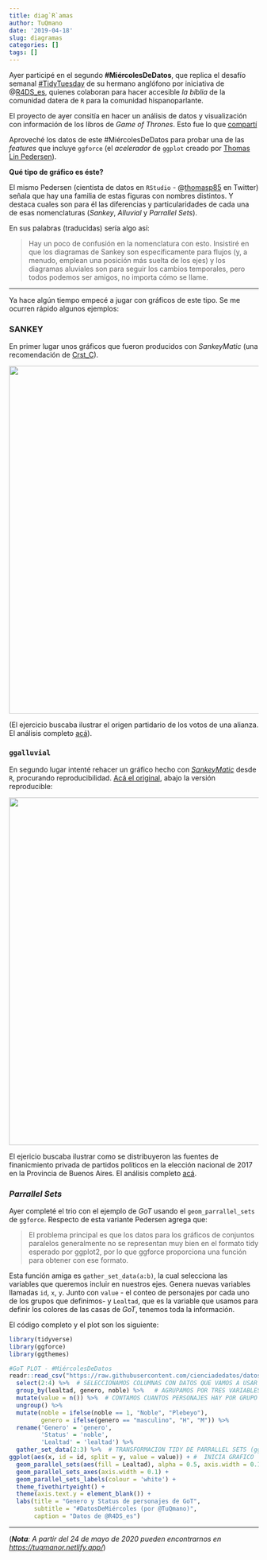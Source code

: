 ```yaml
---
title: diag`R`amas
author: TuQmano
date: '2019-04-18'
slug: diagramas
categories: []
tags: []
---
```


Ayer participé en el segundo **#MiércolesDeDatos**, que replica el desafío semanal [#TidyTuesday](https://twitter.com/hashtag/tidytuesday) de su hermano anglófono por iniciativa de @[R4DS_es](https://twitter.com/R4DS_es/status/1115231541909762048), quienes colaboran para hacer accesible *la biblia* de la comunidad datera de `R` para la comunidad hispanoparlante. 

El proyecto de ayer consitía en hacer un análisis de datos y visualización con información de los libros de _Game of Thrones_. Esto fue lo que [compartí](https://twitter.com/TuQmano/status/1118649665455644673)

Aproveché los datos de este #MiércolesDeDatos para probar una de las _features_ que incluye `ggforce` (el _acelerador_ de `ggplot` creado por [Thomas Lin Pedersen](https://ggforce.data-imaginist.com/)). 

**Qué tipo de gráfico es éste?** 

El mismo Pedersen (cientista de datos en `RStudio` - @[thomasp85](https://twitter.com/thomasp85) en Twitter) señala que hay una familia de estas figuras con nombres distintos. Y destaca cuales son para él las diferencias y particularidades de cada una de esas nomenclaturas (*Sankey*, *Alluvial* y *Parrallel Sets*). 

En sus palabras (traducidas) sería algo así: 

> Hay un poco de confusión en la nomenclatura con esto. Insistiré en que los diagramas de Sankey son específicamente para flujos (y, a menudo, emplean una posición más suelta de los ejes) y los diagramas aluviales son para seguir los cambios temporales, pero todos podemos ser amigos, no importa cómo se llame.

---


Ya hace algún tiempo empecé a jugar con gráficos de este tipo. Se me ocurren rápido algunos ejemplos: 


### SANKEY 
En primer lugar unos gráficos que fueron producidos con _SankeyMatic_ (una recomendación de [Crst_C](https://twitter.com/Crst_C/)). 

<img src="https://cdn-images-1.medium.com/max/800/1*cBOjBltyQQhMC2tYUyE2AQ.png" width="700" height="700" />


(El ejercicio buscaba ilustrar el origen partidario de los votos de una alianza. El análisis completo [acá](https://medium.com/pol%C3%ADtica-elecciones/corrientes-algunos-polvos-que-no-ser%C3%A1n-lodos-8273184a828e)).



### `ggalluvial`

En segundo lugar intenté rehacer un gráfico hecho con [_SankeyMatic_](http://sankeymatic.com/) desde `R`, procurando reproducibilidad. [Acá el original](https://twitter.com/TuQmano/status/1019543981406019586), abajo la versión reproducible:

<img src="https://github.com/TuQmano/Electoral_Forensics/raw/master/Aportes_PBA_2017/Plot3.png" width="900" height="700" />


El ejericio buscaba ilustrar como se distribuyeron las fuentes de finanicmiento privada de partidos políticos en la elección nacional de 2017 en la Provincia de Buenos Aires. El análisis completo [acá](https://github.com/TuQmano/Electoral_Forensics/tree/master/Aportes_PBA_2017).


### _Parrallel Sets_

Ayer completé el trio con el ejemplo de _GoT_ usando el `geom_parrallel_sets` de `ggforce`. Respecto de esta variante Pedersen agrega que: 

> El problema principal es que los datos para los gráficos de conjuntos paralelos generalmente no se representan muy bien en el formato tidy esperado por ggplot2, por lo que ggforce proporciona una función para obtener con ese formato.

Esta función amiga es `gather_set_data(a:b)`, la cual selecciona las variables que queremos incluir en nuestros ejes. Genera nuevas variables llamadas `id`, `x`, `y`. Junto con `value` - el conteo de personajes por cada uno de los grupos que definimos- y `Lealtad`, que es la variable que usamos para definir los colores de las casas de _GoT_, tenemos toda la información.  

El código completo y el plot son los siguiente:  

```r
library(tidyverse)
library(ggforce)
library(ggthemes)

#GoT PLOT - #MiércolesDeDatos
readr::read_csv("https://raw.githubusercontent.com/cienciadedatos/datos-de-miercoles/master/datos/2019/2019-04-17/personajes_libro.csv") %>%  #CARGAMOS DATA SET
  select(2:4) %>%  # SELECCIONAMOS COLUMNAS CON DATOS QUE VAMOS A USAR
  group_by(lealtad, genero, noble) %>%   # AGRUPAMOS POR TRES VARIABLES
  mutate(value = n()) %>%  # CONTAMOS CUANTOS PERSONAJES HAY POR GRUPO
  ungroup() %>% 
  mutate(noble = ifelse(noble == 1, "Noble", "Plebeyo"), 
         genero = ifelse(genero == "masculino", "H", "M")) %>% 
  rename('Genero' = 'genero', 
         'Status' = 'noble', 
         'Lealtad' = 'lealtad') %>% 
  gather_set_data(2:3) %>%  # TRANSFORMACION TIDY DE PARRALLEL SETS (ggforce)
ggplot(aes(x, id = id, split = y, value = value)) + #  INICIA GRAFICO
  geom_parallel_sets(aes(fill = Lealtad), alpha = 0.5, axis.width = 0.1) +
  geom_parallel_sets_axes(axis.width = 0.1) +
  geom_parallel_sets_labels(colour = 'white') +
  theme_fivethirtyeight() +
  theme(axis.text.y = element_blank()) +
  labs(title = "Genero y Status de personajes de GoT", 
       subtitle = "#DatosDeMiércoles (por @TuQmano)", 
       caption = "Datos de @R4DS_es")

```





---

(***Nota**: A partir del 24 de mayo de 2020 pueden encontrarnos en [https://tuqmanor.netlify.app/](https://tuqmanor.netlify.app/)*)


